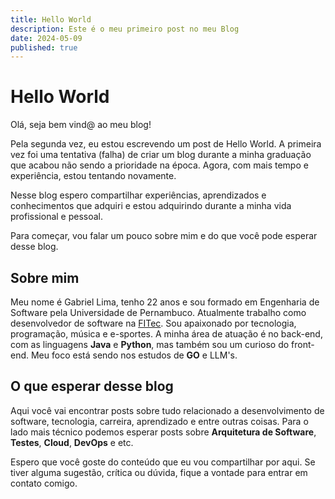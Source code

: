 ```yaml
---
title: Hello World
description: Este é o meu primeiro post no meu Blog
date: 2024-05-09
published: true
---
```


# Hello World

Olá, seja bem vind@ ao meu blog!

Pela segunda vez, eu estou escrevendo um post de Hello World. A primeira vez foi uma tentativa (falha) de criar um blog durante a minha graduação 
que acabou não sendo a prioridade na época. Agora, com mais tempo e experiência, estou tentando novamente.

Nesse blog espero compartilhar experiências, aprendizados e conhecimentos que adquiri e estou adquirindo durante a minha vida profissional e pessoal.

Para começar, vou falar um pouco sobre mim e do que você pode esperar desse blog.

## Sobre mim
Meu nome é Gabriel Lima, tenho 22 anos e sou formado em Engenharia de Software pela Universidade de Pernambuco. Atualmente trabalho como 
desenvolvedor de software na [FITec](https://www.fitec.org.br/). Sou apaixonado por tecnologia, programação, música e e-sportes. A minha área de 
atuação é no back-end, com as linguagens **Java** e **Python**, mas também sou um curioso do front-end. Meu foco está sendo nos estudos
de **GO** e LLM's.

## O que esperar desse blog 
Aqui você vai encontrar posts sobre tudo relacionado a desenvolvimento de software, tecnologia, carreira, aprendizado e entre outras coisas. Para o lado mais
técnico podemos esperar posts sobre **Arquitetura de Software**, **Testes**, **Cloud**, **DevOps** e etc.


Espero que você goste do conteúdo que eu vou compartilhar por aqui. Se tiver alguma sugestão, crítica ou dúvida, fique a vontade para entrar em contato comigo.
